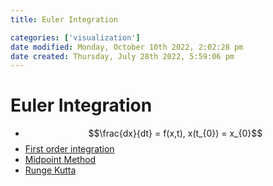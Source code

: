 ```yaml
---
title: Euler Integration

categories: ['visualization']
date modified: Monday, October 10th 2022, 2:02:28 pm
date created: Thursday, July 28th 2022, 5:59:06 pm
---
```


# Euler Integration
- $$\frac{dx}{dt} = f(x,t), x(t_{0}) = x_{0}$$
- [First order integration](First%20order%20integration.qmd)
- [Midpoint Method](Midpoint%20Method.qmd)
- [Runge Kutta](Runge%20Kutta.qmd)



